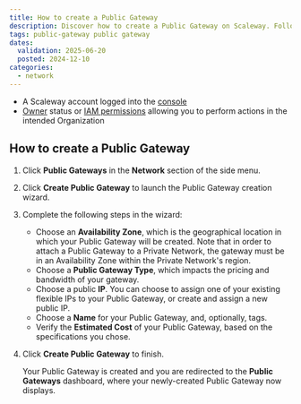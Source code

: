 ```yaml
---
title: How to create a Public Gateway
description: Discover how to create a Public Gateway on Scaleway. Follow this comprehensive guide to enable internet access and manage network traffic effectively.
tags: public-gateway public gateway
dates:
  validation: 2025-06-20
  posted: 2024-12-10
categories:
  - network
---
```



<NetworkPublicGateways />

<Requirements />

- A Scaleway account logged into the [console](https://console.scaleway.com)
- [Owner](/iam/concepts/#owner) status or [IAM permissions](/iam/concepts/#permission) allowing you to perform actions in the intended Organization

## How to create a Public Gateway

1. Click **Public Gateways** in the **Network** section of the side menu.
2. Click **Create Public Gateway** to launch the Public Gateway creation wizard.
3. Complete the following steps in the wizard:
    - Choose an **Availability Zone**, which is the geographical location in which your Public Gateway will be created. Note that in order to attach a Public Gateway to a Private Network, the gateway must be in an Availability Zone within the Private Network's region.
    - Choose a **Public Gateway Type**, which impacts the pricing and bandwidth of your gateway.
    - Choose a public **IP**. You can choose to assign one of your existing flexible IPs to your Public Gateway, or create and assign a new public IP. 
    - Choose a **Name** for your Public Gateway, and, optionally, tags.
        <NetworkResourceNaming />
    - Verify the **Estimated Cost** of your Public Gateway, based on the specifications you chose.
4. Click **Create Public Gateway** to finish.

    Your Public Gateway is created and you are redirected to the **Public Gateways** dashboard, where your newly-created Public Gateway now displays.


